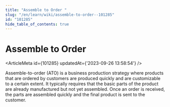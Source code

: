 ```yaml
---
title: "Assemble to Order "
slug: "/en/learn/wiki/assemble-to-order--101285"
id: "101285"
hide_table_of_contents: true
---
```



# Assemble to Order 

<ArticleMeta id={101285} updatedAt={'2023-09-26 13:58:54'} />
<div className='border-solid border-b border-t-0 my-4 border-[var(--ifm-color-gray-300)]' />

Assemble-to-order (ATO) is a business production strategy where products that are ordered by customers are produced quickly and are customizable to a certain extent. It typically requires that the basic parts of the product are already manufactured but not yet assembled. Once an order is received, the parts are assembled quickly and the final product is sent to the customer.
